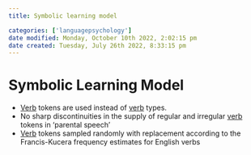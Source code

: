 ```yaml
---
title: Symbolic learning model

categories: ['languagepsychology']
date modified: Monday, October 10th 2022, 2:02:15 pm
date created: Tuesday, July 26th 2022, 8:33:15 pm
---
```


# Symbolic Learning Model
- [Verb](Verb.qmd) tokens are used instead of [verb](Verb.qmd) types.
- No sharp discontinuities in the supply of regular and irregular [verb](Verb.qmd) tokens in 'parental speech'
- [Verb](Verb.qmd) tokens sampled randomly with replacement according to the Francis-Kucera frequency estimates for English verbs



